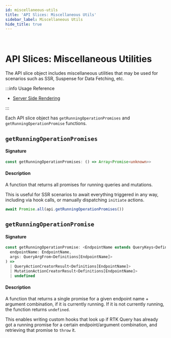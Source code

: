 ```yaml
---
id: miscellaneous-utils
title: 'API Slices: Miscellaneous Utils'
sidebar_label: Miscellaneous Utils
hide_title: true
---
```


&nbsp;

# API Slices: Miscellaneous Utilities

The API slice object includes miscellaneous utilities that may be used for scenarios such as SSR, Suspense for Data Fetching, etc.

:::info Usage Reference

- [Server Side Rendering](../../usage/server-side-rendering.mdx)

:::

Each API slice object has `getRunningOperationPromises` and `getRunningOperationPromise` functions.

## `getRunningOperationPromises`

#### Signature

```ts no-transpile
const getRunningOperationPromises: () => Array<Promise<unknown>>
```

#### Description

A function that returns all promises for running queries and mutations.

This is useful for SSR scenarios to await everything triggered in any way, including via hook calls,
or manually dispatching `initiate` actions.

```ts no-transpile title="Awaiting all currently running queries & mutations example"
await Promise.all(api.getRunningOperationPromises())
```

## `getRunningOperationPromise`

#### Signature

```ts no-transpile
const getRunningOperationPromise: <EndpointName extends QueryKeys<Definitions>>(
  endpointName: EndpointName,
  args: QueryArgFrom<Definitions[EndpointName]>
) =>
  | QueryActionCreatorResult<Definitions[EndpointName]>
  | MutationActionCreatorResult<Definitions[EndpointName]>
  | undefined
```

#### Description

A function that returns a single promise for a given endpoint name + argument combination,
if it is currently running. If it is not currently running, the function returns `undefined`.

This enables writing custom hooks that look up if RTK Query has already got a running promise
for a certain endpoint/argument combination, and retrieving that promise to `throw` it.
